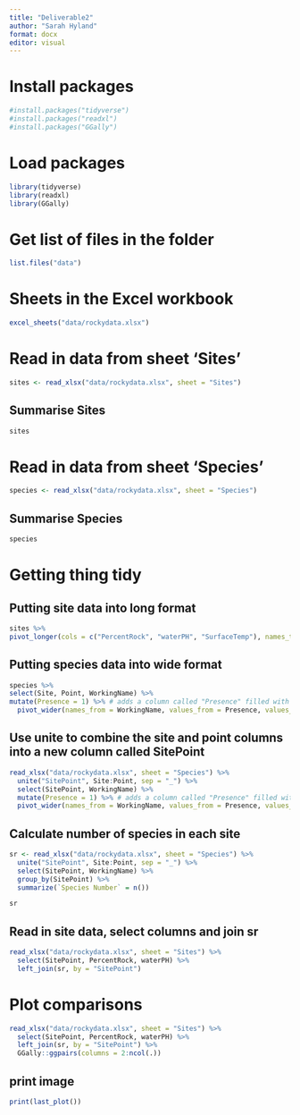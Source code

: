 ```yaml
---
title: "Deliverable2"
author: "Sarah Hyland"
format: docx
editor: visual
---
```


# Install packages

```r
#install.packages("tidyverse")
#install.packages("readxl")
#install.packages("GGally")
```

# Load packages

```r
library(tidyverse)
library(readxl)
library(GGally)
```

# Get list of files in the folder

```r
list.files("data")
```

# Sheets in the Excel workbook

```r
excel_sheets("data/rockydata.xlsx")
```

# Read in data from sheet 'Sites'

```r
sites <- read_xlsx("data/rockydata.xlsx", sheet = "Sites")
```

## Summarise Sites

```r
sites
```

# Read in data from sheet 'Species'

```r
species <- read_xlsx("data/rockydata.xlsx", sheet = "Species")
```

## Summarise Species

```r
species
```

# Getting thing tidy

## Putting site data into long format

```r
sites %>%
pivot_longer(cols = c("PercentRock", "waterPH", "SurfaceTemp"), names_to = "variable", values_to = "value")
```

## Putting species data into wide format

```r
species %>%
select(Site, Point, WorkingName) %>%
mutate(Presence = 1) %>% # adds a column called "Presence" filled with "1"
  pivot_wider(names_from = WorkingName, values_from = Presence, values_fill = 0)
```

## Use unite to combine the site and point columns into a new column called SitePoint

```r
read_xlsx("data/rockydata.xlsx", sheet = "Species") %>% 
  unite("SitePoint", Site:Point, sep = "_") %>%
  select(SitePoint, WorkingName) %>%
  mutate(Presence = 1) %>% # adds a column called "Presence" filled with "1"
  pivot_wider(names_from = WorkingName, values_from = Presence, values_fill = 0)
```

## Calculate number of species in each site

```r
sr <- read_xlsx("data/rockydata.xlsx", sheet = "Species") %>% 
  unite("SitePoint", Site:Point, sep = "_") %>%
  select(SitePoint, WorkingName) %>% 
  group_by(SitePoint) %>%
  summarize(`Species Number` = n())

sr
```

## Read in site data, select columns and join sr

```r
read_xlsx("data/rockydata.xlsx", sheet = "Sites") %>%
  select(SitePoint, PercentRock, waterPH) %>%
  left_join(sr, by = "SitePoint")
```

# Plot comparisons

```r
read_xlsx("data/rockydata.xlsx", sheet = "Sites") %>%
  select(SitePoint, PercentRock, waterPH) %>%
  left_join(sr, by = "SitePoint") %>%
  GGally::ggpairs(columns = 2:ncol(.))
```

## print image

```r
print(last_plot())
```
